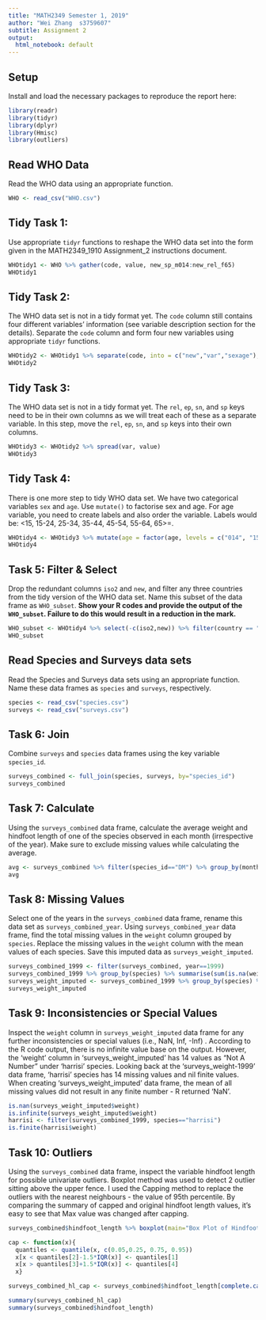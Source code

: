 ---
title: "MATH2349 Semester 1, 2019"
author: "Wei Zhang  s3759607"
subtitle: Assignment 2
output:
  html_notebook: default
---

## Setup

Install and load the necessary packages to reproduce the report here:

```{r, echo = TRUE, message=FALSE}
library(readr)
library(tidyr)
library(dplyr)
library(Hmisc)
library(outliers)

```


## Read WHO Data

Read the WHO data using an appropriate function.

```{r, echo=TRUE,message=FALSE}
WHO <- read_csv("WHO.csv")
```




## Tidy Task 1:

Use appropriate `tidyr` functions to reshape the WHO data set into the form given in the MATH2349_1910 Assignment_2 instructions document.


```{r, echo=TRUE, message=FALSE}
WHOtidy1 <- WHO %>% gather(code, value, new_sp_m014:new_rel_f65)
WHOtidy1
```



## Tidy Task 2:

The WHO data set is not in a tidy format yet. The `code` column still contains four different variables' information (see variable description section for the details). Separate the `code` column and form four new variables using appropriate `tidyr` functions. 


```{r, echo=TRUE, message=FALSE}
WHOtidy2 <- WHOtidy1 %>% separate(code, into = c("new","var","sexage"), sep="_") %>% separate(sexage, into = c("sex", "age"), sep=1)
WHOtidy2
```


## Tidy Task 3:

The WHO data set is not in a tidy format yet. The `rel`, `ep`, `sn`, and `sp` keys need to be in their own columns as we will treat each of these as a separate variable. In this step, move the `rel`, `ep`, `sn`, and `sp` keys into their own columns.



```{r, echo=TRUE, message=FALSE}
WHOtidy3 <- WHOtidy2 %>% spread(var, value)
WHOtidy3
```


## Tidy Task 4: 

There is one more step to tidy WHO data set. We have two categorical variables `sex` and `age`. Use `mutate()` to factorise sex and age. For age variable, you need to create labels and also order the variable. Labels would be: <15, 15-24, 25-34, 35-44, 45-54, 55-64, 65>=.

```{r, echo=TRUE, message=FALSE}
WHOtidy4 <- WHOtidy3 %>% mutate(age = factor(age, levels = c("014", "1524", "2534", "3544", "4554", "5564", "65"), ordered=TRUE, labels = c("<15", "15-24", "25-34", "35-44", "45-54", "55-64", "65>="))) %>% mutate(sex=factor(sex))
WHOtidy4
```

## Task 5: Filter & Select


Drop the redundant columns `iso2` and `new`, and filter any three countries from the tidy version of the WHO data set. Name this subset of the data frame as `WHO_subset`. **Show your R codes and provide the output of the `WHO_subset`. Failure to do this would result in a reduction in the mark.**


```{r, echo=TRUE,message=FALSE}
WHO_subset <- WHOtidy4 %>% select(-c(iso2,new)) %>% filter(country == "Ireland" | country == "Afghanistan" | country == "Italy")
WHO_subset
```



## Read Species and Surveys data sets

Read the Species and Surveys data sets using an appropriate function. Name these data frames as `species` and `surveys`, respectively.

```{r, echo=TRUE, message=FALSE}
species <- read_csv("species.csv")
surveys <- read_csv("surveys.csv")

```




## Task 6: Join  

Combine `surveys` and `species` data frames using the key variable `species_id`.

```{r, echo=TRUE, message=FALSE}
surveys_combined <- full_join(species, surveys, by="species_id")
surveys_combined
```



## Task 7: Calculate 

Using the `surveys_combined` data frame, calculate the average weight and hindfoot length of one of the species observed in each month (irrespective of the year). Make sure to exclude missing values while calculating the average. 



```{r, echo=TRUE, message=FALSE}
avg <- surveys_combined %>% filter(species_id=="DM") %>% group_by(month) %>% summarise(avg_weight=mean(weight, na.rm = TRUE), avg_hindfoot_length = mean(hindfoot_length, na.rm = TRUE))
avg
```



## Task 8: Missing Values

Select one of the years in the `surveys_combined` data frame, rename this data set as `surveys_combined_year`. Using `surveys_combined_year` data frame, find the total missing values in the `weight` column grouped by `species`. Replace the missing values in the `weight` column with the mean values of each species. Save this imputed data as `surveys_weight_imputed`. 


```{r, echo=TRUE, message=FALSE}
surveys_combined_1999 <- filter(surveys_combined, year==1999)
surveys_combined_1999 %>% group_by(species) %>% summarise(sum(is.na(weight)))
surveys_weight_imputed <- surveys_combined_1999 %>% group_by(species) %>% mutate(weight=ifelse(is.na(weight), mean(weight, na.rm = TRUE), weight))
surveys_weight_imputed
```





## Task 9: Inconsistencies or Special Values

Inspect the `weight` column in `surveys_weight_imputed` data frame for any further inconsistencies or special values (i.e., NaN, Inf, -Inf) . 
According to the R code output, there is no infinite value base on the output. However, the 'weight' column in 'surveys_weight_imputed' has 14 values as "Not A Number" under 'harrisi' species. 
Looking back at the 'surveys_weight-1999' data frame, 'harrisi' species has 14 missing values and nil finite values. When creating 'surveys_weight_imputed' data frame, the mean of all missing values did not result in any finite number - R returned 'NaN'.

```{r, echo=TRUE, message=FALSE}
is.nan(surveys_weight_imputed$weight)
is.infinite(surveys_weight_imputed$weight)
harrisi <- filter(surveys_combined_1999, species=="harrisi") 
is.finite(harrisi$weight)
```




## Task 10: Outliers

Using the `surveys_combined` data frame, inspect the variable hindfoot length for possible univariate outliers. 
Boxplot method was used to detect 2 outlier sitting above the upper fence.
I used the Capping method to replace the outliers with the nearest neighbours - the value of 95th percentile.
By comparing the summary of capped and original hindfoot length values, it's easy to see that Max value was changed after capping.
 

```{r, echo=TRUE, message=FALSE}
surveys_combined$hindfoot_length %>% boxplot(main="Box Plot of Hindfoot Length Value", ylab="mean(Hindfoot Length)")

cap <- function(x){
  quantiles <- quantile(x, c(0.05,0.25, 0.75, 0.95)) 
  x[x < quantiles[2]-1.5*IQR(x)] <- quantiles[1] 
  x[x > quantiles[3]+1.5*IQR(x)] <- quantiles[4] 
  x}

surveys_combined_hl_cap <- surveys_combined$hindfoot_length[complete.cases(surveys_combined$hindfoot_length)] %>% cap()

summary(surveys_combined_hl_cap)
summary(surveys_combined$hindfoot_length)
```




<br>
<br>
